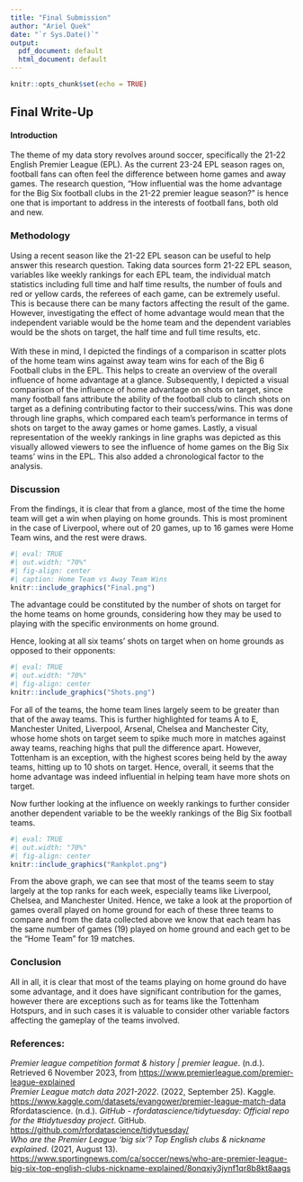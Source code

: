 ```yaml
---
title: "Final Submission"
author: "Ariel Quek"
date: "`r Sys.Date()`"
output:
  pdf_document: default
  html_document: default
---
```


```r
knitr::opts_chunk$set(echo = TRUE)
```

## Final Write-Up

#### Introduction

The theme of my data story revolves around soccer, specifically the 21-22 English Premier League (EPL). As the current 23-24 EPL season rages on, football fans can often feel the difference between home games and away games. The research question, "How influential was the home advantage for the Big Six football clubs in the 21-22 premier league season?" is hence one that is important to address in the interests of football fans, both old and new.

### Methodology

Using a recent season like the 21-22 EPL season can be useful to help answer this research question. Taking data sources form 21-22 EPL season, variables like weekly rankings for each EPL team, the individual match statistics including full time and half time results, the number of fouls and red or yellow cards, the referees of each game, can be extremely useful. This is because there can be many factors affecting the result of the game. However, investigating the effect of home advantage would mean that the independent variable would be the home team and the dependent variables would be the shots on target, the half time and full time results, etc.\
\
With these in mind, I depicted the findings of a comparison in scatter plots of the home team wins against away team wins for each of the Big 6 Football clubs in the EPL. This helps to create an overview of the overall influence of home advantage at a glance. Subsequently, I depicted a visual comparison of the influence of home advantage on shots on target, since many football fans attribute the ability of the football club to clinch shots on target as a defining contributing factor to their success/wins. This was done through line graphs, which compared each team's performance in terms of shots on target to the away games or home games. Lastly, a visual representation of the weekly rankings in line graphs was depicted as this visually allowed viewers to see the influence of home games on the Big Six teams' wins in the EPL. This also added a chronological factor to the analysis.

### Discussion

From the findings, it is clear that from a glance, most of the time the home team will get a win when playing on home grounds. This is most prominent in the case of Liverpool, where out of 20 games, up to 16 games were Home Team wins, and the rest were draws.

```r
#| eval: TRUE
#| out.width: "70%"
#| fig-align: center
#| caption: Home Team vs Away Team Wins
knitr::include_graphics("Final.png")
```

The advantage could be constituted by the number of shots on target for the home teams on home grounds, considering how they may be used to playing with the specific environments on home ground.

Hence, looking at all six teams' shots on target when on home grounds as opposed to their opponents:

```r
#| eval: TRUE
#| out.width: "70%"
#| fig-align: center
knitr::include_graphics("Shots.png")
```

For all of the teams, the home team lines largely seem to be greater than that of the away teams. This is further highlighted for teams A to E, Manchester United, Liverpool, Arsenal, Chelsea and Manchester City, whose home shots on target seem to spike much more in matches against away teams, reaching highs that pull the difference apart. However, Tottenham is an exception, with the highest scores being held by the away teams, hitting up to 10 shots on target. Hence, overall, it seems that the home advantage was indeed influential in helping team have more shots on target.

Now further looking at the influence on weekly rankings to further consider another dependent variable to be the weekly rankings of the Big Six football teams.

```r
#| eval: TRUE
#| out.width: "70%"
#| fig-align: center
knitr::include_graphics("Rankplot.png")
```

From the above graph, we can see that most of the teams seem to stay largely at the top ranks for each week, especially teams like Liverpool, Chelsea, and Manchester United. Hence, we take a look at the proportion of games overall played on home ground for each of these three teams to compare and from the data collected above we know that each team has the same number of games (19) played on home ground and each get to be the "Home Team" for 19 matches.

### Conclusion

All in all, it is clear that most of the teams playing on home ground do have some advantage, and it does have significant contribution for the games, however there are exceptions such as for teams like the Tottenham Hotspurs, and in such cases it is valuable to consider other variable factors affecting the gameplay of the teams involved.

### References:

| *Premier league competition format & history \| premier league*. (n.d.). Retrieved 6 November 2023, from <https://www.premierleague.com/premier-league-explained>

| *Premier League match data 2021-2022*. (2022, September 25). Kaggle. <https://www.kaggle.com/datasets/evangower/premier-league-match-data>

| Rfordatascience. (n.d.). *GitHub - rfordatascience/tidytuesday: Official repo for the #tidytuesday project*. GitHub. <https://github.com/rfordatascience/tidytuesday/>

| *Who are the Premier League 'big six'? Top English clubs & nickname explained*. (2021, August 13). <https://www.sportingnews.com/ca/soccer/news/who-are-premier-league-big-six-top-english-clubs-nickname-explained/8onqxiy3jynf1qr8b8kt8aags>
